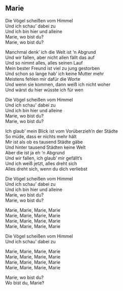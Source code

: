 ## Marie

Die Vögel scheißen vom Himmel  
Und ich schau' dabei zu  
Und ich bin hier und alleine  
Marie, wo bist du?  
Marie, wo bist du?  
  
Manchmal denk' ich die Welt ist 'n Abgrund  
Und wir fallen, aber nicht allen fällt das auf  
Und so nimmt alles, alles seinen Lauf  
Mein bester Freund ist viel zu jung gestorben  
Und schon so lange hab' ich keine Mutter mehr  
Meistens fehlen mir dafür die Worte  
Und wenn sie kommen, dann weiß ich nicht woher  
Und wärst du hier wüsste ich für wen  
  
Die Vögel scheißen vom Himmel  
Und ich schau' dabei zu  
Und ich bin hier und alleine  
Marie, wo bist du?  
Marie, wo bist du?  
  
  
  
  
Ich glaub' mein Blick ist vom Vorüberzieh'n der Städte  
So müde, dass er nichts mehr hält  
Mir ist als ob es tausend Städte gäbe  
Und hinter tausend Städten keine Welt  
Aber die ist ja eh 'n Abgrund  
Und wir fallen, ich glaub' mir gefällt's  
Und ich weiß jetzt, alles dreht sich  
Alles dreht sich, wenn du dich verliebst  
  
Die Vögel scheißen vom Himmel  
Und ich schau' dabei zu  
Und ich bin hier und alleine  
Marie, wo bist du?  
Marie, wo bist du?  
  
Marie, Marie, Marie, Marie  
Marie, Marie, Marie, Marie  
Marie, Marie, Marie, Marie  
Marie, Marie, Marie, Marie  
  
Die Vögel scheißen vom Himmel  
Und ich schau' dabei zu  
  
Marie, Marie, Marie, Marie  
Marie, Marie, Marie, Marie  
Marie, Marie, Marie, Marie  
Marie, Marie, Marie, Marie  
  
Marie, wo bist du?  
Wo bist du, Marie?
